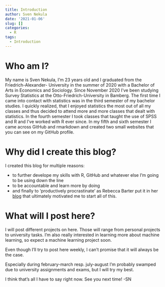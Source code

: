```yaml
---
title: Introduction
author: Sven Nekula
date: '2021-01-06'
slug: []
categories:
  - R
tags:
  - Introduction
---
```


# Who am I?

My name is Sven Nekula, I'm 23 years old and I graduated from the Friedrich-Alexander-
University in the summer of 2020 with a Bachelor of Arts in Economics and Sociology.
Since November 2020 I've been studying Survey Statistics at the Otto-Friedrich-University in Bamberg. 
The first time I came into contact with statistics was in the third semester of my
bachelor studies. I quickly realized, that I enjoyed statistics the most out of all
my classes and thus decided to attend more and more classes that dealt with statistics.
In the fourth semester I took classes that taught the use of SPSS and R and I've worked 
with R ever since. In my fifth and sixth semester I came across GitHub and rmarkdown
and created two small websites that you can see on my GitHub profile. 

# Why did I create this blog?

I created this blog for multiple reasons:


* to further develope my skills with R, GitHub and whatever else I'm going to be using
down the line
* to be accountable and learn more by doing
* and finally to 'productively procrastinate' as Rebecca Barter put it in her [blog](http://www.rebeccabarter.com/blog/2020-02-03_blogger/){target="_blank"}
that ultimately motivated me to start all of this. 

# What will I post here?

I will post different projects on here. Those will range from personal projects to university
tasks. I'm also really interested in learning more about machine learning, so expect a
machine learning project soon. 


Even though I'll try to post here weekly, I can't promise that it will always be the case.

Especially during february-march resp. july-august I'm probably swamped due to university
assignments and exams, but I will try my best.

I think that's all I have to say right now. See you next time! -SN